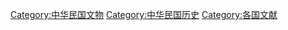 [[Category:中华民国文物|Category:中华民国文物]]
[[Category:中华民国历史|Category:中华民国历史]]
[[Category:各国文献|Category:各国文献]]